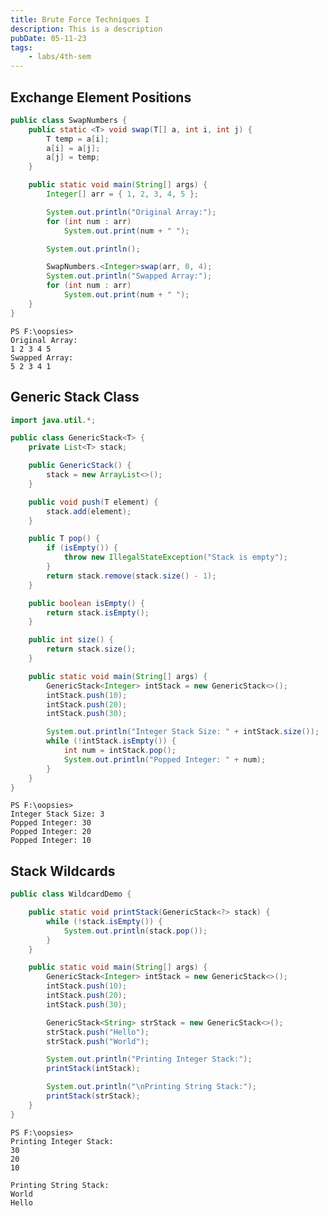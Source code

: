 ```yaml
---
title: Brute Force Techniques I
description: This is a description
pubDate: 05-11-23
tags:
	- labs/4th-sem
---
```


## Exchange Element Positions

```java
public class SwapNumbers {
	public static <T> void swap(T[] a, int i, int j) {
		T temp = a[i];
		a[i] = a[j];
		a[j] = temp;
	}

	public static void main(String[] args) {
		Integer[] arr = { 1, 2, 3, 4, 5 };

		System.out.println("Original Array:");
		for (int num : arr)
			System.out.print(num + " ");

		System.out.println();

		SwapNumbers.<Integer>swap(arr, 0, 4);
		System.out.println("Swapped Array:");
		for (int num : arr)
			System.out.print(num + " ");
	}
}
```

```
PS F:\oopsies>
Original Array:
1 2 3 4 5
Swapped Array:
5 2 3 4 1
```

## Generic Stack Class

```java
import java.util.*;

public class GenericStack<T> {
	private List<T> stack;

	public GenericStack() {
		stack = new ArrayList<>();
	}

	public void push(T element) {
		stack.add(element);
	}

	public T pop() {
		if (isEmpty()) {
			throw new IllegalStateException("Stack is empty");
		}
		return stack.remove(stack.size() - 1);
	}

	public boolean isEmpty() {
		return stack.isEmpty();
	}

	public int size() {
		return stack.size();
	}

	public static void main(String[] args) {
		GenericStack<Integer> intStack = new GenericStack<>();
		intStack.push(10);
		intStack.push(20);
		intStack.push(30);

		System.out.println("Integer Stack Size: " + intStack.size());
		while (!intStack.isEmpty()) {
			int num = intStack.pop();
			System.out.println("Popped Integer: " + num);
		}
	}
}
```

```
PS F:\oopsies>
Integer Stack Size: 3
Popped Integer: 30
Popped Integer: 20
Popped Integer: 10
```

## Stack Wildcards

```java
public class WildcardDemo {

	public static void printStack(GenericStack<?> stack) {
		while (!stack.isEmpty()) {
			System.out.println(stack.pop());
		}
	}

	public static void main(String[] args) {
		GenericStack<Integer> intStack = new GenericStack<>();
		intStack.push(10);
		intStack.push(20);
		intStack.push(30);

		GenericStack<String> strStack = new GenericStack<>();
		strStack.push("Hello");
		strStack.push("World");

		System.out.println("Printing Integer Stack:");
		printStack(intStack);

		System.out.println("\nPrinting String Stack:");
		printStack(strStack);
	}
}
```

```
PS F:\oopsies>
Printing Integer Stack:
30
20
10

Printing String Stack:
World
Hello
```
